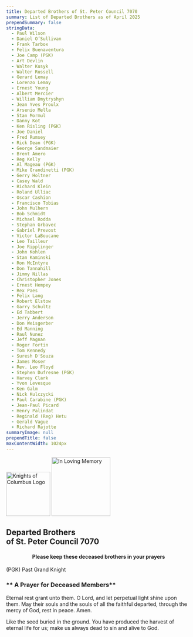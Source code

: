 ```yaml
---
title: Departed Brothers of St. Peter Council 7070
summary: List of Departed Brothers as of April 2025
prependSummary: false
stringData:
  - Paul Wilson
  - Daniel O’Sullivan
  - Frank Tarbox
  - Felix Buenaventura
  - Joe Camp (PGK)
  - Art Devlin
  - Walter Kusyk
  - Walter Russell
  - Gerard Lemay
  - Lorenzo Lemay
  - Ernest Young
  - Albert Mercier
  - William Dmytryshyn
  - Jean Yves Proulx
  - Arsenio Mella
  - Stan Mormul
  - Danny Kot
  - Ken Risling (PGK)
  - Joe Daniel
  - Fred Rumsey
  - Rick Dean (PGK)
  - George Sandmaier
  - Brent Amero
  - Reg Kelly
  - Al Mageau (PGK)
  - Mike Grandinetti (PGK)
  - Gerry Holtner
  - Casey Wald
  - Richard Klein
  - Roland Ulliac
  - Oscar Cashion
  - Francisco Tobias
  - John Mulhern
  - Bob Schmidt
  - Michael Rodda
  - Stephan Grbavec
  - Gabriel Prevost
  - Victor LaBoucane
  - Leo Tailleur
  - Joe Ripplinger
  - John Kohlen
  - Stan Kaminski
  - Ron McIntyre
  - Don Tannahill
  - Jimmy Nillas
  - Christopher Jones
  - Ernest Hempey
  - Rex Paes
  - Felix Lang
  - Robert Elstow
  - Garry Schultz
  - Ed Tabbert
  - Jerry Anderson
  - Don Weisgerber
  - Ed Manning
  - Raul Nunez
  - Jeff Magnan
  - Roger Fortin
  - Tom Kennedy
  - Suresh D'Souza
  - James Moser
  - Rev. Leo Floyd
  - Stephen Dufresne (PGK)
  - Harvey Clark
  - Yvon Levesque
  - Ken Galm
  - Nick Kulczycki
  - Paul Carabine (PGK)
  - Jean-Paul Picard
  - Henry Palindat
  - Reginald (Reg) Hetu
  - Gerald Vague
  - Richard Rajotte
summaryImage: null
prependTitle: false
maxContentWidth: 1024px
---
```


<Image src="/api/images/Web/kc-logo.png" float="left" alt="Knights of Columbus Logo" width="120" />
<Image src="/api/images/Web/In Loving Memory.jpg" float="right" alt="In Loving Memory" width="160" />

## Departed Brothers <br/> of St. Peter Council 7070

<h4 align="center">Please keep these deceased brothers in your prayers</h4>

<DataTable data={stringData} columns={3} />

(PGK) Past Grand Knight

### ** A Prayer for Deceased Members**

Eternal rest grant unto them. O Lord, and let perpetual light shine
upon them. May their souls and the souls of all the faithful departed,
through the mercy of God, rest in peace. Amen.

Like the seed buried in the ground. You have produced the harvest
of eternal life for us; make us always dead to sin and alive to God.
